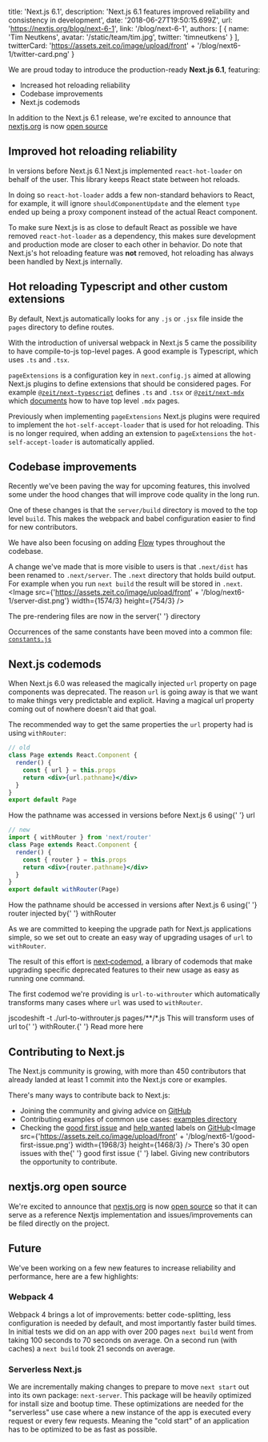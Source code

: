 

  title: 'Next.js 6.1',
  description:
    'Next.js 6.1 features improved reliability and consistency in development',
  date: '2018-06-27T19:50:15.699Z',
  url: 'https://nextjs.org/blog/next-6-1',
  link: '/blog/next-6-1',
  authors: [
    {
      name: 'Tim Neutkens',
      avatar: '/static/team/tim.jpg',
      twitter: 'timneutkens'
    }
  ],
  twitterCard:
    'https://assets.zeit.co/image/upload/front' +
    '/blog/next6-1/twitter-card.png'
}


We are proud today to introduce the production-ready **Next.js 6.1**, featuring:

- Increased hot reloading reliability
- Codebase improvements
- Next.js codemods

In addition to the Next.js 6.1 release, we're excited to announce that [nextjs.org](https://nextjs.org) is now [open source](https://github.com/zeit/next-site)

## Improved hot reloading reliability

In versions before Next.js 6.1 Next.js implemented `react-hot-loader` on behalf of the user. This library keeps React state between hot reloads.

In doing so `react-hot-loader` adds a few non-standard behaviors to React, for example, it will ignore `shouldComponentUpdate` and the element `type` ended up being a proxy component instead of the actual React component.

To make sure Next.js is as close to default React as possible we have removed `react-hot-loader` as a dependency, this makes sure development and production mode are closer to each other in behavior. Do note that Next.js's hot reloading feature was **not** removed, hot reloading has always been handled by Next.js internally.

## Hot reloading Typescript and other custom extensions

By default, Next.js automatically looks for any `.js` or `.jsx` file inside the `pages` directory to define routes.

With the introduction of universal webpack in Next.js 5 came the possibility to have compile-to-js top-level pages. A good example is Typescript, which uses `.ts` and `.tsx`.

`pageExtensions` is a configuration key in `next.config.js` aimed at allowing Next.js plugins to define extensions that should be considered pages. For example [`@zeit/next-typescript`](https://github.com/zeit/next-plugins/tree/master/packages/next-typescript) defines `.ts` and `.tsx` or [`@zeit/next-mdx`](https://github.com/zeit/next-plugins/tree/master/packages/next-mdx) which [documents](https://github.com/zeit/next-plugins/tree/master/packages/next-mdx#top-level-mdx-pages) how to have top level `.mdx` pages.

Previously when implementing `pageExtensions` Next.js plugins were required to implement the `hot-self-accept-loader` that is used for hot reloading. This is no longer required, when adding an extension to `pageExtensions` the `hot-self-accept-loader` is automatically applied.

## Codebase improvements

Recently we've been paving the way for upcoming features, this involved some under the hood changes that will improve code quality in the long run.

One of these changes is that the `server/build` directory is moved to the top level `build`. This makes the webpack and babel configuration easier to find for new contributors.

We have also been focusing on adding [Flow](https://flow.org/) types throughout the codebase.

A change we've made that is more visible to users is that `.next/dist` has been renamed to `.next/server`. The `.next` directory that holds build output. For example when you run `next build` the result will be stored in `.next`.<Image src={'https://assets.zeit.co/image/upload/front' + '/blog/next6-1/server-dist.png'} width={1574/3} height={754/3} />

<Caption>
  The pre-rendering files are now in the <Caption.Code>server</Caption.Code>{' '}
  directory
</Caption>

Occurrences of the same constants have been moved into a common file: [`constants.js`](https://github.com/zeit/next.js/blob/canary/lib/constants.js)

## Next.js codemods

When Next.js 6.0 was released the magically injected `url` property on page components was deprecated. The reason `url` is going away is that we want to make things very predictable and explicit. Having a magical url property coming out of nowhere doesn't aid that goal.

The recommended way to get the same properties the `url` property had is using `withRouter`:

```jsx
// old
class Page extends React.Component {
  render() {
    const { url } = this.props
    return <div>{url.pathname}</div>
  }
}
export default Page
```

<Caption>
  How the pathname was accessed in versions before Next.js 6 using{' '}
  <Caption.Code>url</Caption.Code>
</Caption>

```jsx
// new
import { withRouter } from 'next/router'
class Page extends React.Component {
  render() {
    const { router } = this.props
    return <div>{router.pathname}</div>
  }
}
export default withRouter(Page)
```

<Caption>
  How the pathname should be accessed in versions after Next.js 6 using{' '}
  <Caption.Code>router</Caption.Code> injected by{' '}
  <Caption.Code>withRouter</Caption.Code>
</Caption>

As we are committed to keeping the upgrade path for Next.js applications simple, so we set out to create an easy way of upgrading usages of `url` to `withRouter`.

The result of this effort is [next&#8209;codemod](https://github.com/zeit/next-codemod), a library of codemods that make upgrading specific deprecated features to their new usage as easy as running one command.

The first codemod we're providing is `url-to-withrouter` which automatically transforms many cases where `url` was used to `withRouter`.

<TerminalInput>
  jscodeshift -t ./url-to-withrouter.js pages/**/*.js
</TerminalInput>
<Caption>
  This will transform uses of <Caption.Code>url</Caption.Code> to{' '}
  <Caption.Code>withRouter</Caption.Code>.{' '}
  <GenericLink href="https://github.com/zeit/next-codemod#url-to-withrouter">
    Read more here
  </GenericLink>
</Caption>

## Contributing to Next.js

The Next.js community is growing, with more than 450 contributors that already landed at least 1 commit into the Next.js core or examples.

There's many ways to contribute back to Next.js:

- Joining the community and giving advice on [GitHub](https://github.com/zeit/next.js/discussions)
- Contributing examples of common use cases: [examples directory](https://github.com/zeit/next.js/tree/canary/examples)
- Checking the [good first issue](https://github.com/zeit/next.js/issues?q=is%3Aissue+is%3Aopen+sort%3Aupdated-desc+label%3A%22good+first+issue%22) and [help wanted](https://github.com/zeit/next.js/issues?q=is%3Aissue+is%3Aopen+sort%3Aupdated-desc+label%3A%22help+wanted%22) labels on [GitHub](https://github.com/zeit/next.js)<Image src={'https://assets.zeit.co/image/upload/front' + '/blog/next6-1/good-first-issue.png'} width={1968/3} height={1468/3} />
  <Caption>
    There's 30 open issues with the{' '}
    <GenericLink href="https://github.com/zeit/next.js/issues?q=is%3Aissue+is%3Aopen+sort%3Aupdated-desc+label%3A%22good+first+issue%22">
      good first issue
    </GenericLink>{' '}
    label. Giving new contributors the opportunity to contribute.
  </Caption>

## nextjs.org open source

We're excited to announce that [nextjs.org](https://nextjs.org) is now [open source](https://github.com/zeit/next-site) so that it can serve as a reference Nextjs implementation and issues/improvements can be filed directly on the project.

## Future

We've been working on a few new features to increase reliability and performance, here are a few highlights:

### Webpack 4

Webpack 4 brings a lot of improvements: better code-splitting, less configuration is needed by default, and most importantly faster build times. In initial tests we did on an app with over 200 pages `next build` went from taking 100 seconds to 70 seconds on average. On a second run (with caches) a `next build` took 21 seconds on average.

### Serverless Next.js

We are incrementally making changes to prepare to move `next start` out into its own package: `next-server`. This package will be heavily optimized for install size and bootup time. These optimizations are needed for the "serverless" use case where a new instance of the app is executed every request or every few requests. Meaning the "cold start" of an application has to be optimized to be as fast as possible.

